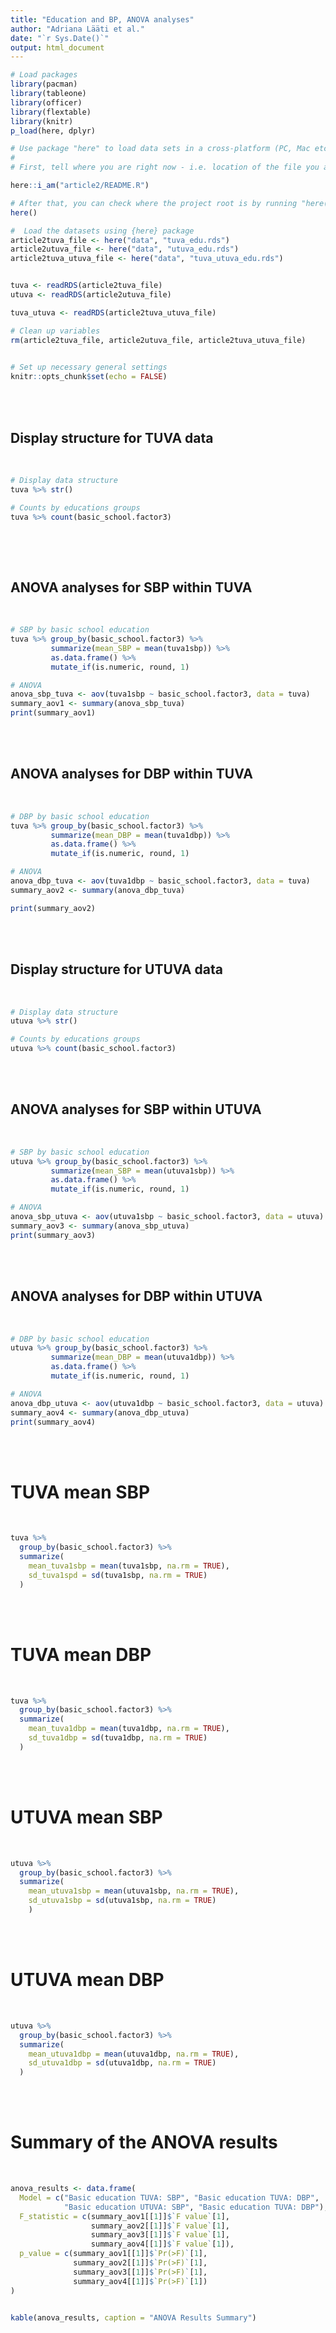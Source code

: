 ```yaml
---
title: "Education and BP, ANOVA analyses"
author: "Adriana Lääti et al."
date: "`r Sys.Date()`"
output: html_document
---
```

 

```r

# Load packages
library(pacman)
library(tableone)
library(officer)
library(flextable)
library(knitr)
p_load(here, dplyr)

# Use package "here" to load data sets in a cross-platform (PC, Mac etc.) way:
#
# First, tell where you are right now - i.e. location of the file you are running right now

here::i_am("article2/README.R")

# After that, you can check where the project root is by running "here()"
here()

#  Load the datasets using {here} package
article2tuva_file <- here("data", "tuva_edu.rds")
article2utuva_file <- here("data", "utuva_edu.rds")
article2tuva_utuva_file <- here("data", "tuva_utuva_edu.rds")


tuva <- readRDS(article2tuva_file)
utuva <- readRDS(article2utuva_file)

tuva_utuva <- readRDS(article2tuva_utuva_file)

# Clean up variables
rm(article2tuva_file, article2utuva_file, article2tuva_utuva_file)
 

# Set up necessary general settings
knitr::opts_chunk$set(echo = FALSE)


```
 
 
<br>
<br> 
 
## Display structure for TUVA data

<br>

```r

# Display data structure
tuva %>% str()

# Counts by educations groups
tuva %>% count(basic_school.factor3)
 

```

 
<br>
<br>


## ANOVA analyses for SBP within TUVA

<br>

```r


# SBP by basic school education
tuva %>% group_by(basic_school.factor3) %>%
         summarize(mean_SBP = mean(tuva1sbp)) %>%
         as.data.frame() %>% 
         mutate_if(is.numeric, round, 1)

# ANOVA
anova_sbp_tuva <- aov(tuva1sbp ~ basic_school.factor3, data = tuva)
summary_aov1 <- summary(anova_sbp_tuva)
print(summary_aov1)

```


<br>
<br>
 
## ANOVA analyses for DBP within TUVA

<br>

```r

# DBP by basic school education
tuva %>% group_by(basic_school.factor3) %>%
         summarize(mean_DBP = mean(tuva1dbp)) %>%
         as.data.frame() %>% 
         mutate_if(is.numeric, round, 1)

# ANOVA
anova_dbp_tuva <- aov(tuva1dbp ~ basic_school.factor3, data = tuva)
summary_aov2 <- summary(anova_dbp_tuva)

print(summary_aov2)

```


<br>
<br>
 

## Display structure for UTUVA data

<br>

```r

# Display data structure
utuva %>% str()

# Counts by educations groups
utuva %>% count(basic_school.factor3)


```

<br>
<br>


## ANOVA analyses for SBP within UTUVA

<br>

```r


# SBP by basic school education
utuva %>% group_by(basic_school.factor3) %>%
         summarize(mean_SBP = mean(utuva1sbp)) %>%
         as.data.frame() %>% 
         mutate_if(is.numeric, round, 1)

# ANOVA
anova_sbp_utuva <- aov(utuva1sbp ~ basic_school.factor3, data = utuva)
summary_aov3 <- summary(anova_sbp_utuva)
print(summary_aov3)

```


<br>
<br>


## ANOVA analyses for DBP within UTUVA

<br>

```r

# DBP by basic school education
utuva %>% group_by(basic_school.factor3) %>%
         summarize(mean_DBP = mean(utuva1dbp)) %>%
         as.data.frame() %>% 
         mutate_if(is.numeric, round, 1)

# ANOVA
anova_dbp_utuva <- aov(utuva1dbp ~ basic_school.factor3, data = utuva)
summary_aov4 <- summary(anova_dbp_utuva)
print(summary_aov4)

```


<br>
<br>

# TUVA mean SBP

<br>

```r

tuva %>%
  group_by(basic_school.factor3) %>%
  summarize(
    mean_tuva1sbp = mean(tuva1sbp, na.rm = TRUE),
    sd_tuva1spd = sd(tuva1sbp, na.rm = TRUE)
  )
```

<br>
<br>

# TUVA mean DBP

<br>

```r

tuva %>%
  group_by(basic_school.factor3) %>%
  summarize(
    mean_tuva1dbp = mean(tuva1dbp, na.rm = TRUE),
    sd_tuva1dbp = sd(tuva1dbp, na.rm = TRUE)
  )
```

<br>
<br>

# UTUVA mean SBP

<br>

```r

utuva %>%
  group_by(basic_school.factor3) %>%
  summarize(
    mean_utuva1sbp = mean(utuva1sbp, na.rm = TRUE),
    sd_utuva1sbp = sd(utuva1sbp, na.rm = TRUE)
    )
```


<br>
<br>

# UTUVA mean DBP

<br>

```r

utuva %>%
  group_by(basic_school.factor3) %>%
  summarize(
    mean_utuva1dbp = mean(utuva1dbp, na.rm = TRUE),
    sd_utuva1dbp = sd(utuva1dbp, na.rm = TRUE)
  )
```

<br>
<br>

# Summary of the ANOVA results

<br>

```r

anova_results <- data.frame(
  Model = c("Basic education TUVA: SBP", "Basic education TUVA: DBP", 
            "Basic education UTUVA: SBP", "Basic education TUVA: DBP"),
  F_statistic = c(summary_aov1[[1]]$`F value`[1],
                  summary_aov2[[1]]$`F value`[1],
                  summary_aov3[[1]]$`F value`[1],
                  summary_aov4[[1]]$`F value`[1]),
  p_value = c(summary_aov1[[1]]$`Pr(>F)`[1],
              summary_aov2[[1]]$`Pr(>F)`[1],
              summary_aov3[[1]]$`Pr(>F)`[1],
              summary_aov4[[1]]$`Pr(>F)`[1])
)


kable(anova_results, caption = "ANOVA Results Summary")


```

